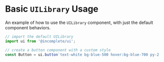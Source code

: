 
<Meta title='Guides/Basic Usage' />

# Basic `UILibrary` Usage

An example of how to use the `UILibrary` component, with just the default component behaviors.

```jsx
// import the default UILibrary
import ui from '@incomplete/ui';

// create a button component with a custom style
const Button = ui.button`text-white bg-blue-500 hover:bg-blue-700 py-2 px-4 rounded`;
```



